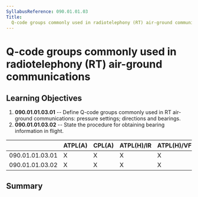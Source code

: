 ```yaml
---
SyllabusReference: 090.01.01.03
Title:
  Q-code groups commonly used in radiotelephony (RT) air-ground communications
---
```


# Q-code groups commonly used in radiotelephony (RT) air-ground communications

## Learning Objectives

1.  **090.01.01.03.01** -- Define Q-code groups commonly used in RT air-ground
    communications: pressure settings; directions and bearings.
2.  **090.01.01.03.02** -- State the procedure for obtaining bearing information
    in flight.

|                 | ATPL(A) | CPL(A) | ATPL(H)/IR | ATPL(H)/VFR | CPL(H) | IR  | CBIR(A) |
| --------------- | ------- | ------ | ---------- | ----------- | ------ | --- | ------- |
| 090.01.01.03.01 | X       | X      | X          | X           | X      | X   | X       |
| 090.01.01.03.02 | X       | X      | X          | X           | X      | X   | X       |

## Summary
